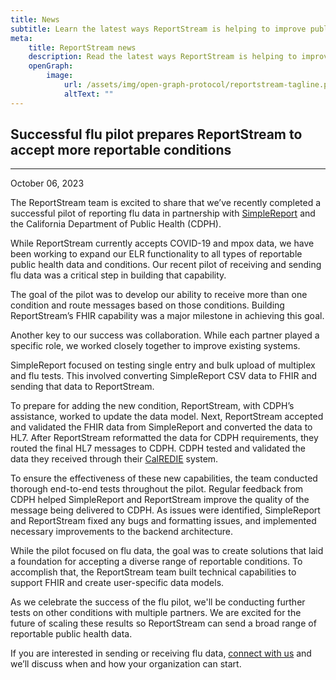 ```yaml
---
title: News
subtitle: Learn the latest ways ReportStream is helping to improve public health
meta:
    title: ReportStream news
    description: Read the latest ways ReportStream is helping to improve public health.
    openGraph:
        image:
            url: /assets/img/open-graph-protocol/reportstream-tagline.png
            altText: ""
---
```



<LayoutSidenav>
<Sidenav />
</LayoutSidenav>

## Successful flu pilot prepares ReportStream to accept more reportable conditions

<hr className="rs-hr--alternate" />

<p className="usa-timestamp">October 06, 2023</p>

The ReportStream team is excited to share that we’ve recently completed a successful pilot of reporting flu data in partnership with <A href="https://www.simplereport.gov/">SimpleReport</A> and the California Department of Public Health (CDPH).

While ReportStream currently accepts COVID-19 and mpox data, we have been working to expand our ELR functionality to all types of reportable public health data and conditions. Our recent pilot of receiving and sending flu data was a critical step in building that capability.

The goal of the pilot was to develop our ability to receive more than one condition and route messages based on those conditions. Building ReportStream’s FHIR capability was a major milestone in achieving this goal.

Another key to our success was collaboration. While each partner played a specific role, we worked closely together to improve existing systems.

SimpleReport focused on testing single entry and bulk upload of multiplex and flu tests. This involved converting SimpleReport CSV data to FHIR and sending that data to ReportStream.

To prepare for adding the new condition, ReportStream, with CDPH’s assistance, worked to update the data model. Next, ReportStream accepted and validated the FHIR data from SimpleReport and converted the data to HL7. After ReportStream reformatted the data for CDPH requirements, they routed the final HL7 messages to CDPH. CDPH tested and validated the data they received through their <A href="https://www.cdph.ca.gov/Programs/CID/DCDC/Pages/CalREDIE.aspx">CalREDIE</A> system.

To ensure the effectiveness of these new capabilities, the team conducted thorough end-to-end tests throughout the pilot. Regular feedback from CDPH helped SimpleReport and ReportStream improve the quality of the message being delivered to CDPH. As issues were identified, SimpleReport and ReportStream fixed any bugs and formatting issues, and implemented necessary improvements to the backend architecture.

While the pilot focused on flu data, the goal was to create solutions that laid a foundation for accepting a diverse range of reportable conditions. To accomplish that, the ReportStream team built technical capabilities to support FHIR and create user-specific data models.

As we celebrate the success of the flu pilot, we'll be conducting further tests on other conditions with multiple partners. We are excited for the future of scaling these results so ReportStream can send a broad range of reportable public health data.

If you are interested in sending or receiving flu data, <A href="https://app.smartsheetgov.com/b/form/48f580abb9b440549b1a9cf996ba6957">connect with us</A> and we’ll discuss when and how your organization can start.